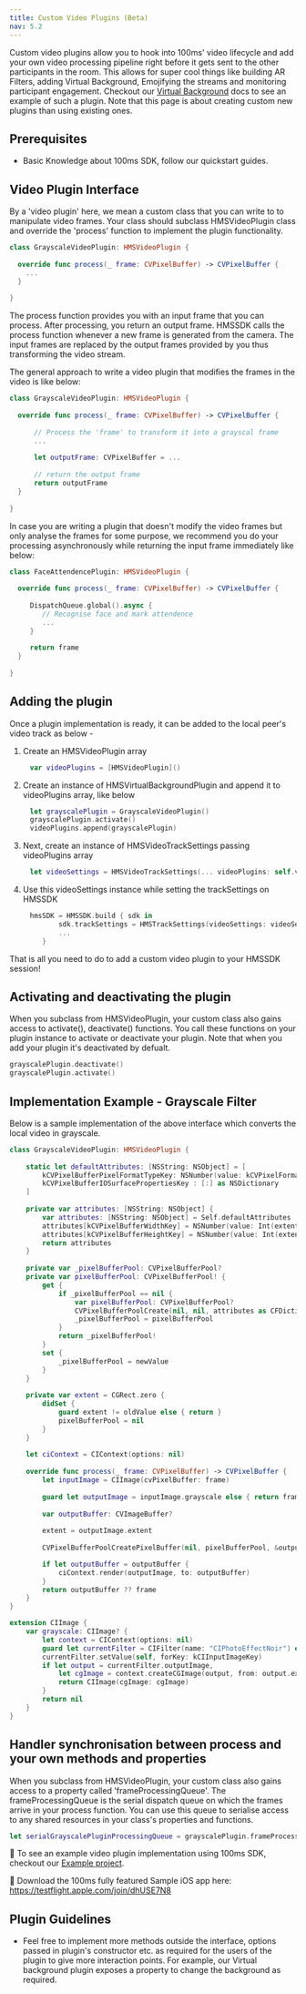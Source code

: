 ```yaml
---
title: Custom Video Plugins (Beta)
nav: 5.2
---
```


Custom video plugins allow you to hook into 100ms' video lifecycle and add your own video processing
pipeline right before it gets sent to the other participants in the room. This allows for super cool things like
building AR Filters, adding Virtual Background, Emojifying the streams and monitoring participant engagement.
Checkout our [Virtual Background](./virtual-background) docs to see an example of such a plugin.
Note that this page is about creating custom new plugins than using existing ones.

## Prerequisites

* Basic Knowledge about 100ms SDK, follow our quickstart guides.

## Video Plugin Interface

By a 'video plugin' here, we mean a custom class that you can write to to manipulate video frames. Your class should subclass HMSVideoPlugin class and override the 'process' function to implement the plugin functionality.

```swift
class GrayscaleVideoPlugin: HMSVideoPlugin {
  
  override func process(_ frame: CVPixelBuffer) -> CVPixelBuffer {
    ...
  }
  
}
```

The process function provides you with an input frame that you can process. After processing, you return an output frame. 
HMSSDK calls the process function whenever a new frame is generated from the camera. The input frames are replaced by the output frames provided by you thus transforming the video stream.

The general approach to write a video plugin that modifies the frames in the video is like below:

```swift
class GrayscaleVideoPlugin: HMSVideoPlugin {
  
  override func process(_ frame: CVPixelBuffer) -> CVPixelBuffer {
      
      // Process the 'frame' to transform it into a grayscal frame
      ...
      
      let outputFrame: CVPixelBuffer = ...
      
      // return the output frame
      return outputFrame
  }
  
}
```

In case you are writing a plugin that doesn't modify the video frames but only analyse the frames for some purpose, we recommend you do your processing asynchronously while returning the input frame immediately like below:

```swift
class FaceAttendencePlugin: HMSVideoPlugin {
  
  override func process(_ frame: CVPixelBuffer) -> CVPixelBuffer {
  
     DispatchQueue.global().async {
        // Recognise face and mark attendence
        ...
     }
     
     return frame
  }
  
}
```

## Adding the plugin

Once a plugin implementation is ready, it can be added to the local peer's video track as below -

1. Create an HMSVideoPlugin array

```swift
     var videoPlugins = [HMSVideoPlugin]()
   ```
   
2. Create an instance of HMSVirtualBackgroundPlugin and append it to videoPlugins array, like below

```swift
     let grayscalePlugin = GrayscaleVideoPlugin()
     grayscalePlugin.activate()
     videoPlugins.append(grayscalePlugin)
   ```
   
3. Next, create an instance of HMSVideoTrackSettings passing videoPlugins array

```swift
     let videoSettings = HMSVideoTrackSettings(... videoPlugins: self.videoPlugins)
   ```
   
4. Use this videoSettings instance while setting the trackSettings on HMSSDK

```swift
     hmsSDK = HMSSDK.build { sdk in
            sdk.trackSettings = HMSTrackSettings(videoSettings: videoSettings, audioSettings: ...)
            ...
        }
   ```
   
That is all you need to do to add a custom video plugin to your HMSSDK session!

## Activating and deactivating the plugin

When you subclass from HMSVideoPlugin, your custom class also gains access to activate(), deactivate() functions. You call these functions on your plugin instance to activate or deactivate your plugin. Note that when you add your plugin it's deactivated by defualt.

```swift
grayscalePlugin.deactivate()
grayscalePlugin.activate()
```


## Implementation Example - Grayscale Filter

Below is a sample implementation of the above interface which converts the local video in grayscale.

```swift
class GrayscaleVideoPlugin: HMSVideoPlugin {
    
    static let defaultAttributes: [NSString: NSObject] = [
        kCVPixelBufferPixelFormatTypeKey: NSNumber(value: kCVPixelFormatType_420YpCbCr8BiPlanarVideoRange),
        kCVPixelBufferIOSurfacePropertiesKey : [:] as NSDictionary
    ]
    
    private var attributes: [NSString: NSObject] {
        var attributes: [NSString: NSObject] = Self.defaultAttributes
        attributes[kCVPixelBufferWidthKey] = NSNumber(value: Int(extent.width))
        attributes[kCVPixelBufferHeightKey] = NSNumber(value: Int(extent.height))
        return attributes
    }
    
    private var _pixelBufferPool: CVPixelBufferPool?
    private var pixelBufferPool: CVPixelBufferPool! {
        get {
            if _pixelBufferPool == nil {
                var pixelBufferPool: CVPixelBufferPool?
                CVPixelBufferPoolCreate(nil, nil, attributes as CFDictionary?, &pixelBufferPool)
                _pixelBufferPool = pixelBufferPool
            }
            return _pixelBufferPool!
        }
        set {
            _pixelBufferPool = newValue
        }
    }
    
    private var extent = CGRect.zero {
        didSet {
            guard extent != oldValue else { return }
            pixelBufferPool = nil
        }
    }
    
    let ciContext = CIContext(options: nil)
    
    override func process(_ frame: CVPixelBuffer) -> CVPixelBuffer {
        let inputImage = CIImage(cvPixelBuffer: frame)
        
        guard let outputImage = inputImage.grayscale else { return frame }
        
        var outputBuffer: CVImageBuffer?
        
        extent = outputImage.extent
        
        CVPixelBufferPoolCreatePixelBuffer(nil, pixelBufferPool, &outputBuffer)

        if let outputBuffer = outputBuffer {
            ciContext.render(outputImage, to: outputBuffer)
        }
        return outputBuffer ?? frame
    }
}

extension CIImage {
    var grayscale: CIImage? {
        let context = CIContext(options: nil)
        guard let currentFilter = CIFilter(name: "CIPhotoEffectNoir") else { return nil }
        currentFilter.setValue(self, forKey: kCIInputImageKey)
        if let output = currentFilter.outputImage,
            let cgImage = context.createCGImage(output, from: output.extent) {
            return CIImage(cgImage: cgImage)
        }
        return nil
    }
}
```

## Handler synchronisation between process and your own methods and properties

When you subclass from HMSVideoPlugin, your custom class also gains access to a property called 'frameProcessingQueue'. The frameProcessingQueue is the serial dispatch queue on which the frames arrive in your process function.
You can use this queue to serialise access to any shared resources in your class's properties and functions.

```swift
let serialGrayscalePluginProcessingQueue = grayscalePlugin.frameProcessingQueue
```

👀 To see an example video plugin implementation using 100ms SDK, checkout our [Example project](https://github.com/100mslive/100ms-ios-sdk/tree/main/Example).

📲 Download the 100ms fully featured Sample iOS app here: https://testflight.apple.com/join/dhUSE7N8


## Plugin Guidelines

* Feel free to implement more methods outside the interface, options passed in plugin's constructor etc. as required for
the users of the plugin to give more interaction points. For example, our Virtual background plugin exposes a property to change
the background as required.
